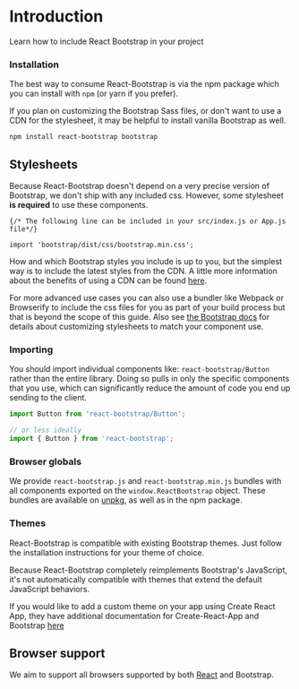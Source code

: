 
# Introduction

<p className="lead">Learn how to include React Bootstrap in your project</p>

### Installation

The best way to consume React-Bootstrap is via the npm package which
you can install with `npm` (or yarn if you prefer).

If you plan on customizing the Bootstrap Sass files, or don't want
to use a CDN for the stylesheet, it may be helpful to
install <DocLink path="/getting-started/download/#npm">vanilla Bootstrap</DocLink> as well.

```
npm install react-bootstrap bootstrap
```

## Stylesheets

Because React-Bootstrap doesn't depend on a very precise version of
Bootstrap, we don't ship with any included css. However, some
stylesheet **is required** to use these components. 

```
{/* The following line can be included in your src/index.js or App.js file*/}

import 'bootstrap/dist/css/bootstrap.min.css';
```
How and which Bootstrap styles you include is up to you, but the
simplest way is to include the latest styles from the CDN. A little
more information about the benefits of using a CDN can be found
[here](https://www.w3schools.com/bootstrap/bootstrap_get_started.asp).

<CssCodeBlock />

For more advanced use cases you can also use a bundler like Webpack
or Browserify to include the css files for you as part of your build
process but that is beyond the scope of this guide. Also see
[the Bootstrap docs](https://getbootstrap.com/docs/4.3/getting-started/theming/) 
for details about customizing stylesheets to match your component
use.

### Importing

You should import individual components like:
`react-bootstrap/Button` rather than the entire library.
Doing so pulls in only the specific components that you use, which
can significantly reduce the amount of code you end up sending to
the client.

```jsx
import Button from 'react-bootstrap/Button';

// or less ideally
import { Button } from 'react-bootstrap';
```

### Browser globals

We provide `react-bootstrap.js` and
`react-bootstrap.min.js` bundles with all components
exported on the `window.ReactBootstrap` object. These
bundles are available on [unpkg](https://unpkg.com/react-bootstrap/), as
well as in the npm package.

<BrowserGlobalsCodeBlock />

### Themes

React-Bootstrap is compatible with existing Bootstrap themes. Just
follow the installation instructions for your theme of choice.

<Callout theme="danger" title="Watch out!">
  Because React-Bootstrap completely reimplements Bootstrap's JavaScript, it's
  not automatically compatible with themes that extend the default JavaScript
  behaviors.
</Callout>

<Callout theme="warning" title="Create React App">

If you would like to add a custom theme on your app using Create React
App, they have additional documentation for Create-React-App and
Bootstrap
[here](https://facebook.github.io/create-react-app/docs/adding-bootstrap#using-a-custom-theme)
</Callout>

## Browser support

We aim to support all browsers supported by both
[React](http://facebook.github.io/react/docs/working-with-the-browser.html#browser-support-and-polyfills)
and <DocLink path="/getting-started/browsers-devices/#supported-browsers">Bootstrap</DocLink>.
